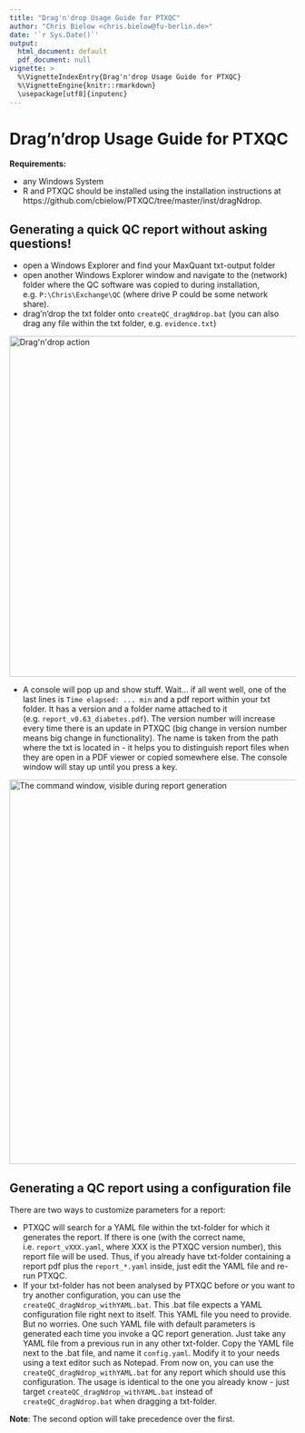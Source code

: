 ---
title: "Drag'n'drop Usage Guide for PTXQC"
author: "Chris Bielow <chris.bielow@fu-berlin.de>"
date: '`r Sys.Date()`'
output:
  html_document: default
  pdf_document: null
vignette: >
  %\VignetteIndexEntry{Drag'n'drop Usage Guide for PTXQC}
  %\VignetteEngine{knitr::rmarkdown}
  \usepackage[utf8]{inputenc}
---

# Drag'n'drop Usage Guide for PTXQC

**Requirements:**

  - any Windows System 
  - R and PTXQC should be installed using the installation instructions
    at https://github.com/cbielow/PTXQC/tree/master/inst/dragNdrop.

## Generating a quick QC report without asking questions!

  - open a Windows Explorer and find your MaxQuant txt-output folder
  - open another Windows Explorer window and navigate to the (network) folder where the QC software
    was copied to during installation, e.g. `P:\Chris\Exchange\QC` (where drive P could be some network share).
  - drag'n'drop the txt folder onto `createQC_dragNdrop.bat` (you can also drag any file within the
    txt folder, e.g. `evidence.txt`)

<img src="DragNDrop_Action.png" width="600" alt="Drag'n'drop action" />

 - A console will pop up and show stuff. Wait... if all went well, one of the last lines is `Time elapsed: ... min`
   and a pdf report within your txt folder. It has a version and a folder name attached to it
   (e.g. `report_v0.63_diabetes.pdf`). The version number will increase every time there is an 
   update in PTXQC (big change in version number means big change in functionality). 
   The name is taken from the path where the txt is located in - it helps you to distinguish
   report files when they are open in a PDF viewer or copied somewhere else. 
   The console window will stay up until you press a key.

<img src="DragNDrop_BatWindow.png" width="677" alt="The command window, visible during report generation" />

## Generating a QC report using a configuration file

There are two ways to customize parameters for a report:

  - PTXQC will search for a YAML file within the txt-folder for which it generates the report. 
    If there is one (with the correct name, i.e. `report_vXXX.yaml`, where XXX is the PTXQC version number),
    this report file will be used. Thus, if you already have txt-folder containing a report pdf
    plus the `report_*.yaml` inside, just edit the YAML file and re-run 
    PTXQC.
  - If your txt-folder has not been analysed by PTXQC before *or* you want to try another configuration, 
    you can use the `createQC_dragNdrop_withYAML.bat`. This .bat file expects a YAML configuration file
    right next to itself. This YAML file you need to provide. But no worries. One such YAML file 
    with default parameters is generated each time you invoke a QC report generation. 
    Just take any YAML file from a previous run in any other txt-folder. Copy the YAML file next to the .bat file, and name it `config.yaml`.
    Modify it to your needs using a text editor such as Notepad.
    From now on, you can use the `createQC_dragNdrop_withYAML.bat` for any report which should use this configuration.
    The usage is identical to the one you already know - just target `createQC_dragNdrop_withYAML.bat` instead of `createQC_dragNdrop.bat`
    when dragging a txt-folder.

**Note**: The second option will take precedence over the first.



